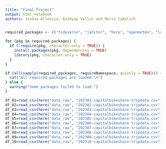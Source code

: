 ```yaml
---
title: "Final Project"
output: html_notebook
authors: Joshua Allessio, Kashyap Vallur and Marco Camalich
---
```


```r
required_packages <- c("tidyverse", "janitor", "here", "openmeteo", "lubridate", "forcats")

for (pkg in required_packages) {
  if (!require(pkg, character.only = TRUE)) {
    install.packages(pkg, dependencies = TRUE)
    library(pkg, character.only = TRUE)
  }
}

if (all(sapply(required_packages, requireNamespace, quietly = TRUE))) {
  cat("All required packages are loaded.\n")
} else {
  warning("Some packages failed to load.")
}

```

```r
df_01=read_csv(here("data_raw", "202301-capitalbikeshare-tripdata.csv"))
df_02=read_csv(here("data_raw", "202302-capitalbikeshare-tripdata.csv"))
df_03=read_csv(here("data_raw", "202303-capitalbikeshare-tripdata.csv"))
df_04=read_csv(here("data_raw", "202304-capitalbikeshare-tripdata.csv"))
df_05=read_csv(here("data_raw", "202305-capitalbikeshare-tripdata.csv"))
df_06=read_csv(here("data_raw", "202306-capitalbikeshare-tripdata.csv"))
df_07=read_csv(here("data_raw", "202307-capitalbikeshare-tripdata.csv"))
df_08=read_csv(here("data_raw", "202308-capitalbikeshare-tripdata.csv"))
df_09=read_csv(here("data_raw", "202309-capitalbikeshare-tripdata.csv"))
df_10=read_csv(here("data_raw", "202310-capitalbikeshare-tripdata.csv"))
```

